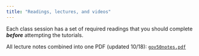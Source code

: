 ```yaml
---
title: "Readings, lectures, and videos"
---
```


 

Each class session has a set of required readings that you should complete ***before*** attempting the tutorials. 


All lecture notes combined into one PDF (updated 10/18): [`gov50notes.pdf`](/slides/gov50notes.pdf)
